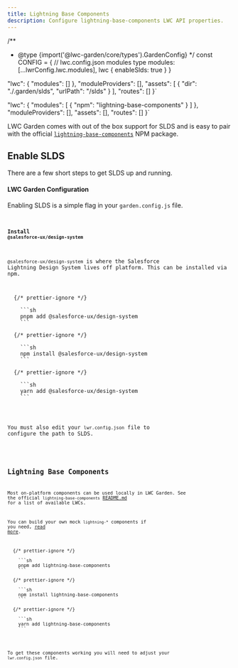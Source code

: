 ```yaml
---
title: Lightning Base Components
description: Configure lightning-base-components LWC API properties.
---
```




/**
 * @type {import('@lwc-garden/core/types').GardenConfig}
 */
const CONFIG = {
  // lwc.config.json modules type
  modules: [...lwrConfig.lwc.modules],
  lwc {
    enableSlds: true
  }
}


  "lwc": {
    "modules": []
  },
  "moduleProviders": [],
  "assets": [
    {
      "dir": "./.garden/slds",
      "urlPath": "/slds"
    }
  ],
  "routes": []
}`

  "lwc": {
    "modules": [
      { "npm": "lightning-base-components" }
    ]
  },
  "moduleProviders": [],
  "assets": [],
  "routes": []
}`

LWC Garden comes with out of the box support for SLDS and is easy to pair with the official [`lightning-base-components`](https://www.npmjs.com/package/lightning-base-components) NPM package.

## Enable SLDS

There are a few short steps to get SLDS up and running.

#### LWC Garden Configuration

Enabling SLDS is a simple flag in your `garden.config.js` file.

<Code
  code={gardenConfigJs}
  lang='js'
  ins={[9,10,11]}
  title='garden.config.js'
/>


#### Install `@salesforce-ux/design-system`

`@salesforce-ux/design-system` is where the Salesforce Lightning Design System lives off platform. This can be installed via npm.

<Tabs>
  {/* prettier-ignore */}
  <TabItem label='pnpm'>
    ```sh
    pnpm add @salesforce-ux/design-system
    ```
  </TabItem>
  {/* prettier-ignore */}
  <TabItem label='npm'>
    ```sh
    npm install @salesforce-ux/design-system
    ```
  </TabItem>
  {/* prettier-ignore */}
  <TabItem label='yarn'>
    ```sh
    yarn add @salesforce-ux/design-system
    ```
  </TabItem>
</Tabs>

You must also edit your `lwr.config.json` file to configure the path to SLDS.

<Code
  code={lwrConfigJsWithSlds}
  lang='json'
  ins={[7,8,9,10]}
  title='lwr.config.json'
/>

## Lightning Base Components

Most on-platform components can be used locally in LWC Garden. See the official `lightning-base-components` [README.md](https://www.npmjs.com/package/lightning-base-components) for a list of available LWCs.

You can build your own mock `lightning-*` components if you need, [read more](/guides/lightning-component-mocking).

<Tabs>
  {/* prettier-ignore */}
  <TabItem label='pnpm'>
    ```sh
    pnpm add lightning-base-components
    ```
  </TabItem>
  {/* prettier-ignore */}
  <TabItem label='npm'>
    ```sh
    npm install lightning-base-components
    ```
  </TabItem>
  {/* prettier-ignore */}
  <TabItem label='yarn'>
    ```sh
    yarn add lightning-base-components
    ```
  </TabItem>
</Tabs>

To get these components working you will need to adjust your `lwr.config.json` file.


<Code
  code={lwrConfigJsWithLightningBaseComponents}
  lang='json'
  ins={[4]}
  title='lwr.config.json'
/>
